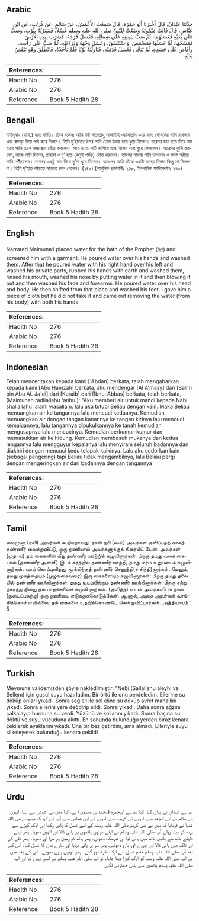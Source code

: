 ## Arabic


<div dir="rtl" lang="ar" style={{fontSize:'larger',backgroundColor:'#f8f9fa',padding:20}}>
حَدَّثَنَا عَبْدَانُ، قَالَ أَخْبَرَنَا أَبُو حَمْزَةَ، قَالَ سَمِعْتُ الأَعْمَشَ، عَنْ سَالِمٍ، عَنْ كُرَيْبٍ، عَنِ ابْنِ عَبَّاسٍ، قَالَ قَالَتْ مَيْمُونَةُ وَضَعْتُ لِلنَّبِيِّ صلى الله عليه وسلم غُسْلاً، فَسَتَرْتُهُ بِثَوْبٍ، وَصَبَّ عَلَى يَدَيْهِ فَغَسَلَهُمَا، ثُمَّ صَبَّ بِيَمِينِهِ عَلَى شِمَالِهِ، فَغَسَلَ فَرْجَهُ، فَضَرَبَ بِيَدِهِ الأَرْضَ فَمَسَحَهَا، ثُمَّ غَسَلَهَا فَمَضْمَضَ، وَاسْتَنْشَقَ، وَغَسَلَ وَجْهَهُ وَذِرَاعَيْهِ، ثُمَّ صَبَّ عَلَى رَأْسِهِ، وَأَفَاضَ عَلَى جَسَدِهِ، ثُمَّ تَنَحَّى فَغَسَلَ قَدَمَيْهِ، فَنَاوَلْتُهُ ثَوْبًا فَلَمْ يَأْخُذْهُ، فَانْطَلَقَ وَهْوَ يَنْفُضُ يَدَيْهِ‏.‏
</div>
<div style={{backgroundColor:'#f8f9fa',padding:20, marginBottom: 10}}><table> <thead> <tr> <th>References:</th> <th></th> </tr> </thead> <tbody><tr><td>Hadith No</td><td>276</td></tr><tr><td>Arabic No</td><td>276</td></tr><tr><td>Reference</td><td>Book 5 Hadith 28</td></tr></tbody></table></div>

## Bengali


<div dir="ltr" lang="bn" style={{fontSize:'larger',backgroundColor:'#f8f9fa',padding:20}}>
মাইমূনাহ (রাযি.) হতে বর্ণিত। তিনি বলেনঃ আমি নবী সাল্লাল্লাহু আলাইহি ওয়াসাল্লাম -এর জন্য গোসলের পানি রাখলাম এবং কাপড় দিয়ে পর্দা করে দিলাম। তিনি দু’হাতের উপর পানি ঢেলে উভয় হাত ধুয়ে নিলেন। তারপর ডান হাত দিয়ে বাম হাতে পানি ঢেলে লজ্জাস্থান ধৌত করলেন। পরে হাতে মাটি লাগিয়ে ঘষে নিলেন এবং ধুয়ে ফেললেন। অতঃপর কুলি করলেন, নাকে পানি দিলেন, চেহারা ও দু’ হাত (কনুই পর্যন্ত) ধৌত করলেন। তারপর মাথায় পানি ঢাললেন ও সমস্ত শরীরে পানি পৌঁছালেন। তারপর একটু সরে গিয়ে দু’পা ধুয়ে নিলেন। অতঃপর আমি তাঁকে একটা কাপড় দিলাম কিন্তু তা নিলেন না। তিনি দু‘হাত ঝাড়তে ঝাড়তে চলে গেলেন। (২৪৯) (আধুনিক প্রকাশনীঃ ২৬৮, ইসলামিক ফাউন্ডেশনঃ ২৭৩)
</div>
<div style={{backgroundColor:'#f8f9fa',padding:20, marginBottom: 10}}><table> <thead> <tr> <th>References:</th> <th></th> </tr> </thead> <tbody><tr><td>Hadith No</td><td>276</td></tr><tr><td>Arabic No</td><td>276</td></tr><tr><td>Reference</td><td>Book 5 Hadith 28</td></tr></tbody></table></div>

## English


<div dir="ltr" lang="en" style={{fontSize:'larger',backgroundColor:'#f8f9fa',padding:20}}>
Narrated Maimuna:I placed water for the bath of the Prophet (ﷺ) and screened him with a garment. He poured water over his hands and washed them. After that he poured water with his right hand over his left and washed his private parts, rubbed his hands with earth and washed them, rinsed his mouth, washed his nose by putting water in it and then blowing it out and then washed his face and forearms. He poured water over his head and body. He then shifted from that place and washed his feet. I gave him a piece of cloth but he did not take it and came out removing the water (from his body) with both his hands
</div>
<div style={{backgroundColor:'#f8f9fa',padding:20, marginBottom: 10}}><table> <thead> <tr> <th>References:</th> <th></th> </tr> </thead> <tbody><tr><td>Hadith No</td><td>276</td></tr><tr><td>Arabic No</td><td>276</td></tr><tr><td>Reference</td><td>Book 5 Hadith 28</td></tr></tbody></table></div>

## Indonesian


<div dir="ltr" lang="id" style={{fontSize:'larger',backgroundColor:'#f8f9fa',padding:20}}>
Telah menceritakan kepada kami ['Abdan] berkata, telah mengabarkan kepada kami [Abu Hamzah] berkata, aku mendengar [Al A'masy] dari [Salim bin Abu AL Ja'di] dari [Kuraib] dari [Ibnu 'Abbas] berkata, telah berkata, [Maimunah radliallahu 'anhu.]: "Aku memberi air untuk mandi kepada Nabi shallallahu 'alaihi wasallam. lalu aku tutupi Beliau dengan kain. Maka Beliau menuangkan air ke tangannya lalu mencuci keduanya. Kemudian menuangkan air dengan tangan kanannya ke tangan kirinya lalu mencuci kemaluannya, lalu tangannya dipukulkannya ke tanah kemudian mengusapnya lalu mencucinya. Kemudian berkumur-kumur dan memasukkan air ke hidung. Kemudian membasuh mukanya dan kedua lengannya lalu mengguyur kepalanya lalu menyiram seluruh badannya dan diakhiri dengan mencuci kedu telapak kaikinya. Lalu aku sodorkan kain (sebagai pengering) tapi Beliau tidak mengambilnya, lalu Beliau pergi dengan mengeringkan air dari badannya dengan tangannya
</div>
<div style={{backgroundColor:'#f8f9fa',padding:20, marginBottom: 10}}><table> <thead> <tr> <th>References:</th> <th></th> </tr> </thead> <tbody><tr><td>Hadith No</td><td>276</td></tr><tr><td>Arabic No</td><td>276</td></tr><tr><td>Reference</td><td>Book 5 Hadith 28</td></tr></tbody></table></div>

## Tamil


<div dir="ltr" lang="ta" style={{fontSize:'larger',backgroundColor:'#f8f9fa',padding:20}}>
மைமூனா (ரலி) அவர்கள் கூறியதாவது: நான் நபி (ஸல்) அவர்கள் குளிப்பதற் காகத் தண்ணீர் வைத்துவிட்டு, ஒரு துணியால் அவர்களுக்குத் திரையிட் டேன். அவர்கள் (முத-ல்) தம் கைகளின் மீது தண்ணீர் ஊற்றிக் கழுவினார்கள். பிறகு தமது வலக் கையால் (தண்ணீர் அள்ளி) இடக் கரத்தில் தண்ணீர் ஊற்றி, தமது மர்ம உறுப்பைக் கழுவினார்கள். வாய் கொப்புளித்து, மூக்கிற்குத் தண்ணீர் செலுத்தி(ச் சிந்தி)னார்கள். மேலும், தமது முகத்தையும் (முழங்கைவரை) இரு கைகளையும் கழுவினார்கள்: பிறகு தமது தலையில் தண்ணீர் ஊற்றினார்கள்: தமது உடம்பிற்கும் தண்ணீர் ஊற்றினார்கள். பிறகு சற்று நகர்ந்து நின்று தம் பாதங்களைக் கழுவி னார்கள். (குளித்த) உடன் அவர்களிடம் நான் (துடைப்பதற்கு) ஒரு துணியை எடுத்துக்கொடுத்தேன். ஆனால், அதை அவர்கள் வாங்கிக்கொள்ளவில்லை; தம் கைகளை உதறிக்கொண்டே சென்றுவிட்டார்கள். அத்தியாயம் : 5
</div>
<div style={{backgroundColor:'#f8f9fa',padding:20, marginBottom: 10}}><table> <thead> <tr> <th>References:</th> <th></th> </tr> </thead> <tbody><tr><td>Hadith No</td><td>276</td></tr><tr><td>Arabic No</td><td>276</td></tr><tr><td>Reference</td><td>Book 5 Hadith 28</td></tr></tbody></table></div>

## Turkish


<div dir="ltr" lang="tr" style={{fontSize:'larger',backgroundColor:'#f8f9fa',padding:20}}>
Meymune validemizden şöyle nakledilmiştir: "Nebi (Sallallahu aleyhi ve Sellem) için gusül suyu hazırladım. Bir örtü ile onu perdeledim. Ellerine su döküp onları yıkadı. Sonra sağ eli ile sol eline su döküp avret mahallini yıkadı. Sonra ellerini yere değdirip sildi. Sonra yıkadı. Daha sonra ağzını çalkalayıp burnuna su verdi. Yüzünü ve kollarını yıkadı. Sonra başına su döktü ve suyu vücuduna akıttı. En sonunda bulunduğu yerden biraz kenara çekilerek ayaklarını yıkadı. Ona bir bez getirdim, ama almadı. Elleriyle suyu silkeleyerek bulunduğu kenara çekildi
</div>
<div style={{backgroundColor:'#f8f9fa',padding:20, marginBottom: 10}}><table> <thead> <tr> <th>References:</th> <th></th> </tr> </thead> <tbody><tr><td>Hadith No</td><td>276</td></tr><tr><td>Arabic No</td><td>276</td></tr><tr><td>Reference</td><td>Book 5 Hadith 28</td></tr></tbody></table></div>

## Urdu


<div dir="rtl" lang="ur" style={{fontSize:'larger',backgroundColor:'#f8f9fa',padding:20}}>
ہم سے عبدان نے بیان کیا، کہا ہم سے ابوحمزہ (محمد بن میمون) نے، کہا میں نے اعمش سے سنا، انہوں نے سالم بن ابی الجعد سے، انہوں نے کریب سے، انہوں نے ابن عباس سے، آپ نے کہا کہ میمونہ رضی اللہ عنہا نے فرمایا کہ میں نے نبی کریم صلی اللہ علیہ وسلم کے لیے غسل کا پانی رکھا اور ایک کپڑے سے پردہ کر دیا۔ پہلے آپ صلی اللہ علیہ وسلم نے اپنے دونوں ہاتھوں پر پانی ڈالا اور انہیں دھویا۔ پھر اپنے داہنے ہاتھ سے بائیں ہاتھ میں پانی لیا اور شرمگاہ دھوئی۔ پھر ہاتھ کو زمین پر مارا اور دھویا۔ پھر کلی کی اور ناک میں پانی ڈالا اور چہرے اور بازو دھوئے۔ پھر سر پر پانی بہایا اور سارے بدن کا غسل کیا۔ اس کے بعد آپ صلی اللہ علیہ وسلم مقام غسل سے ایک طرف ہو گئے۔ پھر دونوں پاؤں دھوئے۔ اس کے بعد میں نے آپ صلی اللہ علیہ وسلم کو ایک کپڑا دینا چاہا۔ تو آپ صلی اللہ علیہ وسلم نے اسے نہیں لیا اور آپ صلی اللہ علیہ وسلم ہاتھوں سے پانی جھاڑنے لگے۔
</div>
<div style={{backgroundColor:'#f8f9fa',padding:20, marginBottom: 10}}><table> <thead> <tr> <th>References:</th> <th></th> </tr> </thead> <tbody><tr><td>Hadith No</td><td>276</td></tr><tr><td>Arabic No</td><td>276</td></tr><tr><td>Reference</td><td>Book 5 Hadith 28</td></tr></tbody></table></div>